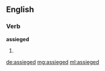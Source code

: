 ==English==

===Verb===
'''assieged'''

# {{past of|[[assiege]]}}

[[de:assieged]]
[[mg:assieged]]
[[ml:assieged]]